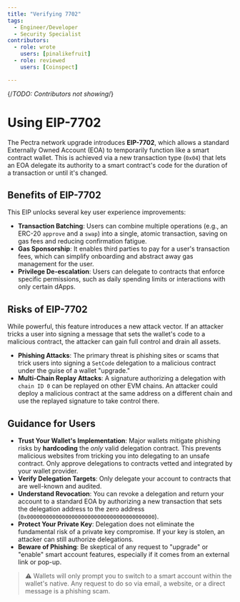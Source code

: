 ```yaml
---
title: "Verifying 7702"
tags:
  - Engineer/Developer
  - Security Specialist
contributors:
  - role: wrote
    users: [pinalikefruit]
  - role: reviewed
    users: [Coinspect]

---
```

{/*TODO: Contributors not showing*/}

<TagProvider>
<TagFilter />

# Using EIP-7702

<TagList tags={frontmatter.tags} />
<AttributionList contributors={frontmatter.contributors} />

The Pectra network upgrade introduces **EIP-7702**, which allows a standard Externally Owned Account (EOA) to temporarily function like a smart contract wallet. This is achieved via a new transaction type (`0x04`) that lets an EOA delegate its authority to a smart contract's code for the duration of a transaction or until it's changed.

## Benefits of EIP-7702

This EIP unlocks several key user experience improvements:

- **Transaction Batching**: Users can combine multiple operations (e.g., an ERC-20 `approve` and a `swap`) into a single, atomic transaction, saving on gas fees and reducing confirmation fatigue.
- **Gas Sponsorship**: It enables third parties to pay for a user's transaction fees, which can simplify onboarding and abstract away gas management for the user.
- **Privilege De-escalation**: Users can delegate to contracts that enforce specific permissions, such as daily spending limits or interactions with only certain dApps.

## Risks of EIP-7702

While powerful, this feature introduces a new attack vector. If an attacker tricks a user into signing a message that sets the wallet's code to a malicious contract, the attacker can gain full control and drain all assets.

- **Phishing Attacks**: The primary threat is phishing sites or scams that trick users into signing a `SetCode` delegation to a malicious contract under the guise of a wallet "upgrade."
- **Multi-Chain Replay Attacks**: A signature authorizing a delegation with `chain ID 0` can be replayed on other EVM chains. An attacker could deploy a malicious contract at the same address on a different chain and use the replayed signature to take control there.

## Guidance for Users

- **Trust Your Wallet's Implementation**: Major wallets mitigate phishing risks by **hardcoding** the *only* valid delegation contract. This prevents malicious websites from tricking you into delegating to an unsafe contract. Only approve delegations to contracts vetted and integrated by your wallet provider.
- **Verify Delegation Targets**: Only delegate your account to contracts that are well-known and audited.
- **Understand Revocation**: You can revoke a delegation and return your account to a standard EOA by authorizing a new transaction that sets the delegation address to the zero address (`0x0000000000000000000000000000000000000000`).
- **Protect Your Private Key**: Delegation does not eliminate the fundamental risk of a private key compromise. If your key is stolen, an attacker can still authorize delegations.
- **Beware of Phishing**: Be skeptical of any request to "upgrade" or "enable" smart account features, especially if it comes from an external link or pop-up.

> ⚠️ Wallets will only prompt you to switch to a smart account within the wallet's native. Any request to do so via email, a website, or a direct message is a phishing scam.

</TagProvider>